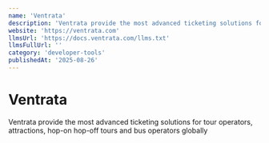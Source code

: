 ```yaml
---
name: 'Ventrata'
description: 'Ventrata provide the most advanced ticketing solutions for tour operators, attractions, hop-on hop-off tours and bus operators globally'
website: 'https://ventrata.com'
llmsUrl: 'https://docs.ventrata.com/llms.txt'
llmsFullUrl: ''
category: 'developer-tools'
publishedAt: '2025-08-26'
---
```


# Ventrata

Ventrata provide the most advanced ticketing solutions for tour operators, attractions, hop-on hop-off tours and bus operators globally
